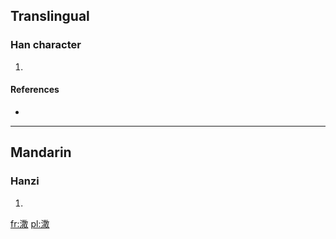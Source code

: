 ==Translingual==

===Han character===
{{Han char|rn=85|rad=水|as=12|sn=15|four=|canj=水廿月大 (ETBK)}}

# {{defn|Han|sort=水12}}

====References====
* {{Han ref|kx=0650.300|dkj=18288|dj=1061.110|hdz=31737.010|uh=6F75|ud=28533}}

----

==Mandarin==

===Hanzi===
{{cmn-hanzi|pin=[[sàn]] ([[san4]])|wg=san<sup>4</sup>}}

# {{defn|lang=cmn|sort=水12}}

[[fr:潵]]
[[pl:潵]]